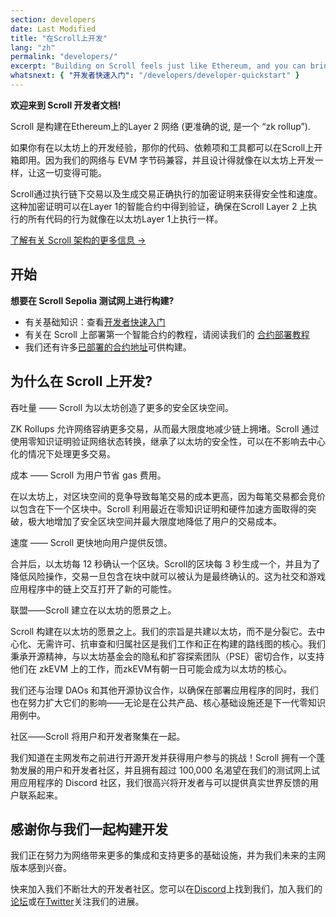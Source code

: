 ```yaml
---
section: developers
date: Last Modified
title: "在Scroll上开发"
lang: "zh"
permalink: "developers/"
excerpt: "Building on Scroll feels just like Ethereum, and you can bring your favorite tooling and contracts with you."
whatsnext: { "开发者快速入门": "/developers/developer-quickstart" }
---
```



**欢迎来到 Scroll 开发者文档!**

Scroll 是构建在Ethereum上的Layer 2 网络 (更准确的说, 是一个 “zk rollup”).

如果你有在以太坊上的开发经验，那你的代码、依赖项和工具都可以在Scroll上开箱即用。因为我们的网络与 EVM 字节码兼容，并且设计得就像在以太坊上开发一样，让这一切变得可能。

<Aside type="tip" title="刚接触zk rollup?">
Scroll通过执行链下交易以及生成交易正确执行的加密证明来获得安全性和速度。这种加密证明可以在Layer 1的智能合约中得到验证，确保在Scroll Layer 2 上执行的所有代码的行为就像在以太坊Layer 1上执行一样。

[了解有关 Scroll 架构的更多信息 →](/technology)

</Aside>

## 开始

**想要在 Scroll Sepolia 测试网上进行构建?**

- 有关基础知识：查看[开发者快速入门](/developers/developer-quickstart)
- 有关在 Scroll 上部署第一个智能合约的教程，请阅读我们的 [合约部署教程](/developers/guides/contract-deployment-tutorial)
- 我们还有许多[已部署的合约地址](/developers/scroll-contracts)可供构建。

## 为什么在 Scroll 上开发?

<ToggleElement anchor="throughput">
  <div slot="title">吞吐量 —— Scroll 为以太坊创造了更多的安全区块空间。</div>
  <p>
    ZK Rollups 允许网络容纳更多交易，从而最大限度地减少链上拥堵。Scroll 通过使用零知识证明验证网络状态转换，继承了以太坊的安全性，可以在不影响去中心化的情况下处理更多交易。
  </p>
</ToggleElement>

<ToggleElement anchor="cost">
  <div slot="title">成本 —— Scroll 为用户节省 gas 费用。</div>
  <p>
    在以太坊上，对区块空间的竞争导致每笔交易的成本更高，因为每笔交易都会竞价以包含在下一个区块中。Scroll 利用最近在零知识证明和硬件加速方面取得的突破，极大地增加了安全区块空间并最大限度地降低了用户的交易成本。
  </p>
</ToggleElement>
<ToggleElement anchor="speed">
  <div slot="title">速度 —— Scroll 更快地向用户提供反馈。</div>
  <p>
    合并后，以太坊每 12 秒确认一个区块。Scroll的区块每 3 秒生成一个，并且为了降低风险操作，交易一旦包含在块中就可以被认为是最终确认的。这为社交和游戏应用程序中的链上交互打开了新的可能性。
  </p>
</ToggleElement>
<ToggleElement anchor="alignment">
  <div slot="title">联盟——Scroll 建立在以太坊的愿景之上。</div>
  <p>
    Scroll 构建在以太坊的愿景之上。我们的宗旨是共建以太坊，而不是分裂它。去中心化、无需许可、抗审查和归属社区是我们工作和正在构建的路线图的核心。我们秉承开源精神，与以太坊基金会的隐私和扩容探索团队（PSE）密切合作，以支持他们在 zkEVM 上的工作，而zkEVM有朝一日可能会成为以太坊的核心。 
  </p>
  <p>
    我们还与治理 DAOs 和其他开源协议合作，以确保在部署应用程序的同时，我们也在努力扩大它们的影响——无论是在公共产品、核心基础设施还是下一代零知识用例中。
  </p>
</ToggleElement>
<ToggleElement anchor="community">
  <div slot="title">社区——Scroll 将用户和开发者聚集在一起。</div>
  <p>
    我们知道在主网发布之前进行开源开发并获得用户参与的挑战！Scroll 拥有一个蓬勃发展的用户和开发者社区，并且拥有超过 100,000 名渴望在我们的测试网上试用应用程序的 Discord 社区，我们很高兴将开发者与可以提供真实世界反馈的用户联系起来。
  </p>
</ToggleElement>

## 感谢你与我们一起构建开发

我们正在努力为网络带来更多的集成和支持更多的基础设施，并为我们未来的主网版本感到兴奋。

快来加入我们不断壮大的开发者社区。您可以在[Discord](https://discord.gg/scroll)上找到我们，加入我们的[论坛](https://community.scroll.io/)或在[Twitter](https://twitter.com/Scroll_ZKP)关注我们的进展。